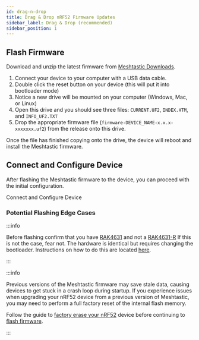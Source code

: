 ```yaml
---
id: drag-n-drop
title: Drag & Drop nRF52 Firmware Updates
sidebar_label: Drag & Drop (recommended)
sidebar_position: 1
---
```



## Flash Firmware

Download and unzip the latest firmware from [Meshtastic Downloads](https://meshtastic.org/downloads).

1. Connect your device to your computer with a USB data cable.
2. Double click the reset button on your device (this will put it into bootloader mode)
3. Notice a new drive will be mounted on your computer (Windows, Mac, or Linux)
4. Open this drive and you should see three files: `CURRENT.UF2`, `INDEX.HTM`, and `INFO_UF2.TXT`
5. Drop the appropriate firmware file (`firmware-DEVICE_NAME-x.x.x-xxxxxxx.uf2`) from the release onto this drive.

Once the file has finished copying onto the drive, the device will reboot and install the Meshtastic firmware.

## Connect and Configure Device

After flashing the Meshtastic firmware to the device, you can proceed with the initial configuration.

<div className="indexCtasBody">
  <Link
    className={"button button--outline button--lg cta--button"}
    to={"../../initial-config"}
  >
    Connect and Configure Device
  </Link>
</div>

### Potential Flashing Edge Cases

:::info

Before flashing confirm that you have [RAK4631](https://docs.rakwireless.com/Product-Categories/WisBlock/RAK4631/) and not a [RAK4631-R](https://docs.rakwireless.com/Product-Categories/WisBlock/RAK4631-R/) If this is not the case, fear not. The hardware is identical but requires changing the bootloader. Instructions on how to do this are located [here](../../../getting-started/flashing-firmware/nrf52/convert-rak4631r).

:::

:::info

Previous versions of the Meshtastic firmware may save stale data, causing devices to get stuck in a crash loop during startup. If you experience issues when upgrading your nRF52 device from a previous version of Meshtastic, you may need to perform a full factory reset of the internal flash memory.

Follow the guide to [factory erase your nRF52](../../../getting-started/flashing-firmware/nrf52/nrf52-erase) device before continuing to [flash firmware](#flash-firmware).

:::
